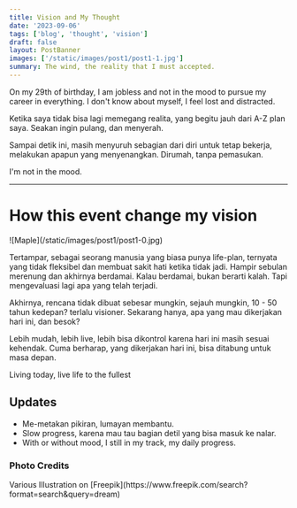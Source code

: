 ```yaml
---
title: Vision and My Thought
date: '2023-09-06'
tags: ['blog', 'thought', 'vision']
draft: false
layout: PostBanner
images: ['/static/images/post1/post1-1.jpg']
summary: The wind, the reality that I must accepted.
---
```


On my 29th of birthday, I am jobless and not in the mood to pursue my career in everything. I don't know about myself, I feel lost and distracted.

Ketika saya tidak bisa lagi memegang realita, yang begitu jauh dari A-Z plan saya. Seakan ingin pulang, dan menyerah.

Sampai detik ini, masih menyuruh sebagian dari diri untuk tetap bekerja, melakukan apapun yang menyenangkan. Dirumah, tanpa pemasukan.

I'm not in the mood.

---

# How this event change my vision

<div className="-mx-2 flex flex-wrap overflow-hidden xl:-mx-2">
    ![Maple](/static/images/post1/post1-0.jpg)
</div>

Tertampar, sebagai seorang manusia yang biasa punya life-plan, ternyata yang tidak fleksibel dan membuat sakit hati ketika tidak jadi.
Hampir sebulan merenung dan akhirnya berdamai.
Kalau berdamai, bukan berarti kalah. Tapi mengevaluasi lagi apa yang telah terjadi.

Akhirnya, rencana tidak dibuat sebesar mungkin, sejauh mungkin, 10 - 50 tahun kedepan? terlalu visioner.
Sekarang hanya, apa yang mau dikerjakan hari ini, dan besok?

Lebih mudah, lebih live, lebih bisa dikontrol karena hari ini masih sesuai kehendak.
Cuma berharap, yang dikerjakan hari ini, bisa ditabung untuk masa depan.

Living today, live life to the fullest

## Updates

  * Me-metakan pikiran, lumayan membantu.
  * Slow progress, karena mau tau bagian detil yang bisa masuk ke nalar.
  * With or without mood, I still in my track, my daily progress.

### Photo Credits

<div>
  Various Illustration
  on
  [Freepik](https://www.freepik.com/search?format=search&query=dream)
</div>
